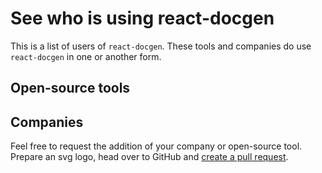 
# See who is using react-docgen

This is a list of users of `react-docgen`. These tools and companies do use
`react-docgen` in one or another form.

## Open-source tools

<UserList category="oss" />

## Companies

<UserList category="company" />

Feel free to request the addition of your company or open-source tool. Prepare
an svg logo, head over to GitHub and
[create a pull request](https://github.com/reactjs/react-docgen/edit/main/packages/website/src/components/users/users.json).
